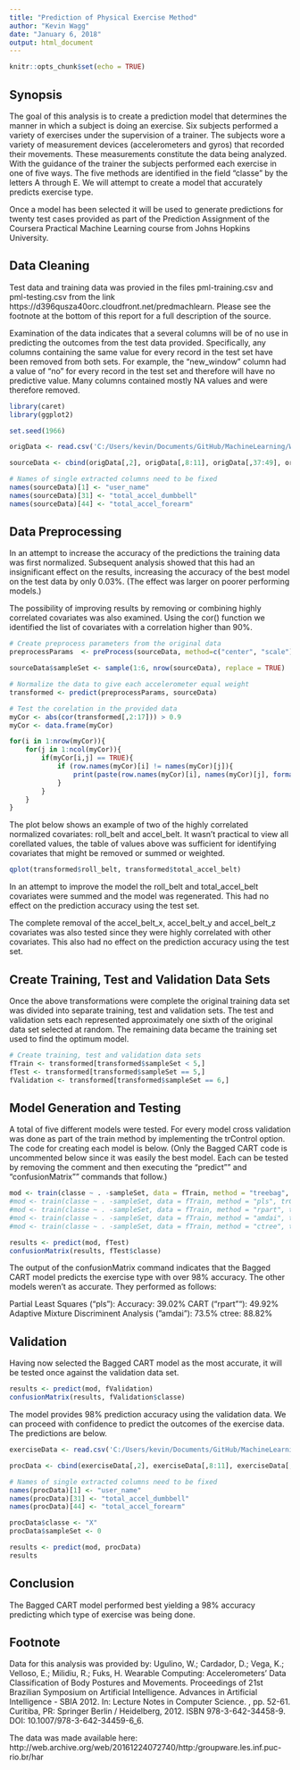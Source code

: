 ---
title: "Prediction of Physical Exercise Method"
author: "Kevin Wagg"
date: "January 6, 2018"
output: html_document
---

```{r setup, include=FALSE}
knitr::opts_chunk$set(echo = TRUE)
```
## Synopsis
The goal of this analysis is to create a prediction model that determines the manner in which a subject is doing an exercise.  Six subjects performed
a variety of exercises under the supervision of a trainer.  The subjects wore a variety of measurement devices (accelerometers and gyros) that recorded
their movements.  These measurements constitute the data being analyzed.  With the guidance of the trainer the subjects performed each exercise in one of 
five ways.  The five methods are identified in the field "classe" by the letters A through E. We will attempt to create a model that accurately predicts 
exercise type.

Once a model has been selected it will be used to generate predictions for twenty test cases provided as part of the Prediction Assignment of the 
Coursera Practical Machine Learning course from Johns Hopkins University.


## Data Cleaning

Test data and training data was provied in the files pml-training.csv and pml-testing.csv from the link https://d396qusza40orc.cloudfront.net/predmachlearn.
Please see the footnote at the bottom of this report for a full description of the source.

Examination of the data indicates that a several columns will be of no use in predicting the outcomes from the test data provided.  Specifically,
any columns containing the same value for every record in the test set have been removed from both sets.  For example, the "new_window" column 
had a value of "no" for every record in the test set and therefore will have no predictive value.  Many columns contained mostly NA values and 
were therefore removed.


```{r data cleaning}
library(caret)
library(ggplot2)

set.seed(1966)

origData <- read.csv('C:/Users/kevin/Documents/GitHub/MachineLearning/WeightTraining/pml-training.csv')

sourceData <- cbind(origData[,2], origData[,8:11], origData[,37:49], origData[,60:68], origData[,84:86], origData[,102], origData[,113:124], origData[,140], origData[,151:160])

# Names of single extracted columns need to be fixed
names(sourceData)[1] <- "user_name"
names(sourceData)[31] <- "total_accel_dumbbell"
names(sourceData)[44] <- "total_accel_forearm"

```


## Data Preprocessing

In an attempt to increase the accuracy of the predictions the training data was first normalized.  Subsequent analysis showed that this had an insignificant 
effect on the results, increasing the accuracy of the best model on the test data by only 0.03%.  (The effect was larger on poorer performing models.)

The possibility of improving results by removing or combining highly correlated covariates was also examined.  Using the cor() function we identified the 
list of covariates with a correlation higher than 90%.


```{r data normalization}

# Create preprocess parameters from the original data
preprocessParams  <- preProcess(sourceData, method=c("center", "scale"))

sourceData$sampleSet <- sample(1:6, nrow(sourceData), replace = TRUE)

# Normalize the data to give each accelerometer equal weight
transformed <- predict(preprocessParams, sourceData)

# Test the corelation in the provided data
myCor <- abs(cor(transformed[,2:17])) > 0.9
myCor <- data.frame(myCor)

for(i in 1:nrow(myCor)){
    for(j in 1:ncol(myCor)){
        if(myCor[i,j] == TRUE){
            if (row.names(myCor)[i] != names(myCor)[j]){
                print(paste(row.names(myCor)[i], names(myCor)[j], format(cor(transformed[,row.names(myCor)[i]], transformed[,names(myCor)[j]]), digits = 2, nsmall = 2), sep = " "))
            }
        }
    }
}

```

The plot below shows an example of two of the highly correlated normalized covariates: roll_belt and accel_belt.  It wasn't practical to view all corellated values, the table of 
values above was sufficient for identifying covariates that might be removed or summed or weighted.  

```{r Plot Correlation}

qplot(transformed$roll_belt, transformed$total_accel_belt)

```

In an attempt to improve the model the roll_belt and total_accel_belt covariates were summed and the model was regenerated.  This had no effect on the prediction accuracy using the test set.

The complete removal of the accel_belt_x, accel_belt_y and accel_belt_z covariates was also tested since they were highly correlated with other covariates.  This also had no effect on the 
prediction accuracy using the test set.


## Create Training, Test and Validation Data Sets

Once the above transformations were complete the original training data set was divided into separate training, test and validation sets.  The test 
and validation sets each represented approximately one sixth of the original data set selected at random.  The remaining data became the training 
set used to find the optimum model.


```{r Data Set Creation}

# Create training, test and validation data sets
fTrain <- transformed[transformed$sampleSet < 5,]
fTest <- transformed[transformed$sampleSet == 5,]
fValidation <- transformed[transformed$sampleSet == 6,]

```

## Model Generation and Testing

A total of five different models were tested.  For every model cross validation was done as part of the train method 
by implementing the trControl option.  The code for creating each model is below.  (Only the Bagged CART code is
uncommented below since it was easily the best model.  Each can be tested by removing the comment and then executing
the "predict"" and "confusionMatrix"" commands that follow.)

```{r Model Testing}
mod <- train(classe ~ . -sampleSet, data = fTrain, method = "treebag", trControl = trainControl(method = "cv", number = 5))
#mod <- train(classe ~ . -sampleSet, data = fTrain, method = "pls", trControl = trainControl(method = "cv", number = 5))
#mod <- train(classe ~ . -sampleSet, data = fTrain, method = "rpart", trControl = trainControl(method = "cv", number = 5))
#mod <- train(classe ~ . -sampleSet, data = fTrain, method = "amdai", trControl = trainControl(method = "cv", number = 5))
#mod <- train(classe ~ . -sampleSet, data = fTrain, method = "ctree", trControl = trainControl(method = "cv", number = 5))

results <- predict(mod, fTest)
confusionMatrix(results, fTest$classe)

```

The output of the confusionMatrix command indicates that the Bagged CART model predicts the exercise type with over 98% accuracy.
The other models weren't as accurate.  They performed as follows:

Partial Least Squares ("pls"): Accuracy: 39.02%
CART ("rpart""): 49.92%
Adaptive Mixture Discriminent Analysis ("amdai"): 73.5%
ctree: 88.82%


## Validation

Having now selected the Bagged CART model as the most accurate, it will be tested once against the validation data set.


```{r Model Validation}
results <- predict(mod, fValidation)
confusionMatrix(results, fValidation$classe)

```

The model provides 98% prediction accuracy using the validation data.  We can proceed with confidence to predict the outcomes of the exercise data.
The predictions are below.


```{r Prediction Exercise}

exerciseData <- read.csv('C:/Users/kevin/Documents/GitHub/MachineLearning/WeightTraining/pml-testing.csv')

procData <- cbind(exerciseData[,2], exerciseData[,8:11], exerciseData[,37:49], exerciseData[,60:68], exerciseData[,84:86], exerciseData[,102], exerciseData[,113:124], exerciseData[,140], exerciseData[,151:159])

# Names of single extracted columns need to be fixed
names(procData)[1] <- "user_name"
names(procData)[31] <- "total_accel_dumbbell"
names(procData)[44] <- "total_accel_forearm" 

procData$classe <- "X"
procData$sampleSet <- 0

results <- predict(mod, procData)
results

```
## Conclusion

The Bagged CART model performed best yielding a 98% accuracy predicting which type of exercise was being done.

## Footnote

Data for this analysis was provided by: Ugulino, W.; Cardador, D.; Vega, K.; Velloso, E.; Milidiu, R.; Fuks, H. Wearable Computing: Accelerometers' Data Classification of Body Postures and Movements. Proceedings of 21st Brazilian Symposium on Artificial Intelligence. Advances in Artificial Intelligence - SBIA 2012. In: Lecture Notes in Computer Science. , pp. 52-61. Curitiba, PR: Springer Berlin / Heidelberg, 2012. ISBN 978-3-642-34458-9. DOI: 10.1007/978-3-642-34459-6_6.

The data was made available here: http://web.archive.org/web/20161224072740/http:/groupware.les.inf.puc-rio.br/har




